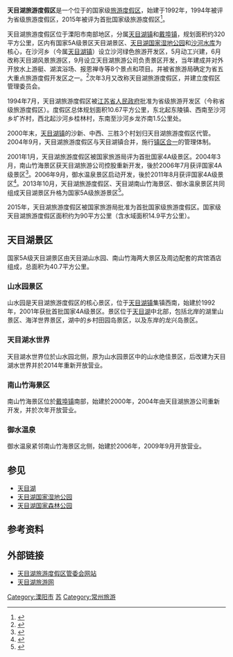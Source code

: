 '''天目湖旅游度假区'''是一个位于{{PRC admin/fullname|32/04/81/000/000|3}}的国家级[[中国旅游度假区|旅游度假区]]，始建于1992年，1994年被评为省级旅游度假区，2015年被评为首批国家级旅游度假区<ref>{{cite web|title=国家旅游局公布首批17家国家级旅游度假区|url=http://www.cnta.gov.cn/xxfb/jdxwnew2/201510/t20151009_748791.shtml|website=中国国家旅游局网站|publisher=中华人民共和国国家旅游局|accessdate=2015-10-09|archive-url=https://web.archive.org/web/20160304202254/http://www.cnta.gov.cn/xxfb/jdxwnew2/201510/t20151009_748791.shtml|archive-date=2016-03-04|dead-url=yes}}</ref>。

天目湖旅游度假区位于溧阳市南部地区，分属[[天目湖镇|天目湖镇]]和[[戴埠镇|戴埠镇]]，规划面积约320平方公里，区内有国家5A级景区天目湖景区、[[天目湖国家湿地公园|天目湖国家湿地公园]]和[[天目湖国家森林公园

== 历史 ==
1992年4月，溧阳市以[[沙河水库_(溧阳)|沙河水库]]为核心，在沙河乡（今属[[天目湖镇|天目湖镇]]）设立沙河绿色旅游开发区，5月动工兴建，6月改称天目湖风景旅游区，9月设立天目湖旅游公司负责景区开发，当年建成并对外开放水上游艇、湖滨浴场、报恩禅寺等8个景点和项目。并被省旅游局确定为省五大重点旅游度假开发区之一。<ref>{{cite web|author1=莫俊|title=山水梦境交融的地方——天目湖旅游度假区发展实录|website=溧阳史志网|publisher=溧阳市地方志办公室|accessdate=2015-10-09|url=http://dsgw.liyang.gov.cn/default.php?mod=article&do=detail&tid=197790|format=doc|archive-date=2016-03-04|archive-url=https://web.archive.org/web/20160304205747/http://dsgw.liyang.gov.cn/default.php?mod=article&do=detail&tid=197790|dead-url=no}}</ref>次年3月又改称天目湖旅游度假区，并建立度假区管理委员会。

1994年7月，天目湖旅游度假区被[[江苏省人民政府|江苏省人民政府]]批准为省级旅游开发区（今称省级旅游度假区）。度假区总体规划面积10.67平方公里，东北起东陵镇、西南至沙河乡圹岕村，西北起沙河乡桂林村，东南至沙河乡龙岕南1.5公里处。

2000年末，[[天目湖镇|天目湖镇]]的沙新、中西、三胜3个村划归天目湖旅游度假区代管。2004年9月，天目湖旅游度假区与天目湖镇合并，施行[[一个机构两块牌子|镇区合一]]的管理体制。

2001年1月，天目湖旅游度假区被国家旅游局评为首批国家4A级景区。2004年3月，南山竹海景区获天目湖旅游公司控股重新开发，後於2006年7月获评国家4A级景区<ref>{{Cite web|url=http://www.jslydaj.gov.cn/readnews.asp?id=282|title=二○○六年七月大事记|website=溧阳市档案信息网|publisher=溧阳市档案局|accessdate=2015-10-09|deadurl=yes|archiveurl=https://archive.is/20151009162012/http://www.jslydaj.gov.cn/readnews.asp?id=282|archivedate=2015-10-09}}</ref>。2006年9月，御水温泉景区启动开发，後於2011年8月获评国家4A级景区<ref>{{Cite web|url=http://www.cnta.gov.cn/zwgk/tzggnew/gztz/201506/t20150625_429071.shtml|title=全国旅游景区质量等级评定委员会公告（2011年第10号）|website=国家旅游局网站|publisher=中华人民共和国国家旅游局|date=2011-08-24|accessdate=2015-10-09|archive-url=https://web.archive.org/web/20180127083910/http://www.cnta.gov.cn/zwgk/tzggnew/gztz/201506/t20150625_429071.shtml|archive-date=2018-01-27|dead-url=yes}}</ref>。2013年10月，天目湖旅游度假区、天目湖南山竹海景区、御水温泉景区共同组成天目湖景区升格为国家5A级旅游景区<ref>{{cite web|url=http://www.cnta.gov.cn/xxfb/hydt/201506/t20150625_412405.shtml|title=国家5A级旅游景区新增10家|website=国家旅游局网站|publisher=中华人民共和国国家旅游局|accessdate=2015-10-09|archive-url=https://web.archive.org/web/20150930155048/http://www.cnta.gov.cn/xxfb/hydt/201506/t20150625_412405.shtml|archive-date=2015-09-30|dead-url=yes}}</ref>。

2015年，天目湖旅游度假区被国家旅游局批准为首批国家级旅游度假区。国家级天目湖旅游度假区面积约为90平方公里（含水域面积14.9平方公里）。

== 天目湖景区 ==
国家5A级天目湖景区由天目湖山水园、南山竹海两大景区及周边配套的宾馆酒店组成，总面积为40.7平方公里。
=== 山水园景区 ===
山水园是天目湖旅游度假区的核心景区，位于[[天目湖镇|天目湖镇]]集镇西南，始建於1992年，2001年获批首批国家4A级景区。景区位于[[天目湖|天目湖]]中北部，包括北岸的湖里山景区、海洋世界景区，湖中的乡村田园岛景区，以及东岸的龙兴岛景区。

=== 天目湖水世界 ===
天目湖水世界位於山水园北侧，原为山水园景区中的山水绝佳景区，后改建为天目湖水世界并於2014年重新开放营业。

=== 南山竹海景区 ===
{{Main|南山竹海}}
南山竹海景区位於[[戴埠镇|戴埠镇]]南部，始建於2000年，2004年由天目湖旅游公司重新开发，并於次年开放营业。

=== 御水温泉 ===
御水温泉紧邻南山竹海景区北侧，始建於2006年，2009年9月开放营业。

== 参见 ==
* [[天目湖|天目湖]]
* [[天目湖国家湿地公园|天目湖国家湿地公园]]
* [[天目湖国家森林公园|天目湖国家森林公园]]

== 参考资料 ==
{{Reflist}}

== 外部链接 ==
* [http://tmhz.liyang.gov.cn/ 天目湖旅游度假区管委会网站]{{Wayback|url=http://tmhz.liyang.gov.cn/ |date=20160118061226 }}{{zh-cn icon}}
* [http://www.tmhtour.com/ 天目湖旅游网]{{Wayback|url=http://www.tmhtour.com/ |date=20150924043701 }}{{zh-cn icon}}

{{国家级旅游度假区}}
{{国家5A级旅游景区}}
{{常州|state=autocollapse}}

[[Category:溧阳市|Category:溧阳市]]
[[Category:国家级旅游度假区|苏]]
[[Category:常州旅游|Category:常州旅游]]